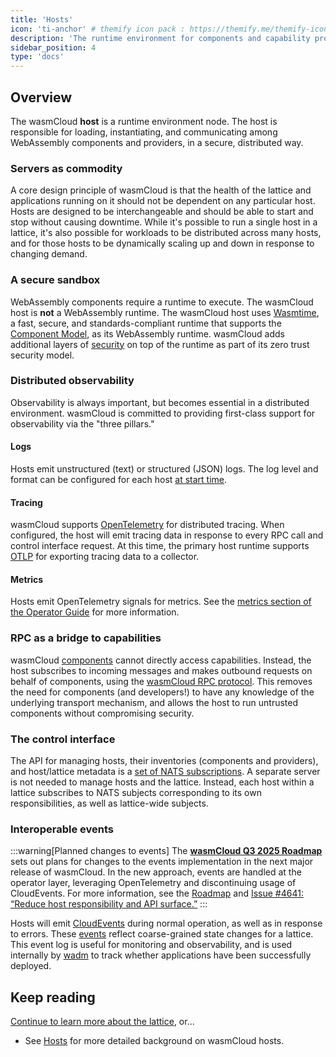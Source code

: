 ```yaml
---
title: 'Hosts'
icon: 'ti-anchor' # themify icon pack : https://themify.me/themify-icons
description: 'The runtime environment for components and capability providers'
sidebar_position: 4
type: 'docs'
---
```


## Overview

The wasmCloud **host** is a runtime environment node. The host is responsible for loading, instantiating, and communicating among WebAssembly components and providers, in a secure, distributed way.

### Servers as commodity

A core design principle of wasmCloud is that the health of the lattice and applications running on it should not be dependent on any particular host. Hosts are designed to be interchangeable and should be able to start and stop without causing downtime. While it's possible to run a single host in a lattice, it's also possible for workloads to be distributed across many hosts, and for those hosts to be dynamically scaling up and down in response to changing demand.

### A secure sandbox

WebAssembly components require a runtime to execute. The wasmCloud host is **not** a WebAssembly runtime. The wasmCloud host uses [Wasmtime](https://github.com/bytecodealliance/wasmtime), a fast, secure, and standards-compliant runtime that supports the [Component Model](https://github.com/WebAssembly/component-model), as its WebAssembly runtime. wasmCloud adds additional layers of [security](/docs/hosts/security) on top of the runtime as part of its zero trust security model.

### Distributed observability

Observability is always important, but becomes essential in a distributed environment. wasmCloud is committed to providing first-class support for observability via the "three pillars."

#### Logs

Hosts emit unstructured (text) or structured (JSON) logs. The log level and format can be configured for each host [at start time](/docs/reference/host-config).

#### Tracing

wasmCloud supports [OpenTelemetry](https://opentelemetry.io/) for distributed tracing. When configured, the host will emit tracing data in response to every RPC call and control interface request. At this time, the primary host runtime supports [OTLP](https://opentelemetry.io/docs/specs/otlp/) for exporting tracing data to a collector.

#### Metrics

Hosts emit OpenTelemetry signals for metrics. See the [metrics section of the Operator Guide](/docs/deployment/observability/metrics) for more information.

### RPC as a bridge to capabilities

wasmCloud [components](/docs/concepts/components) cannot directly access capabilities. Instead, the host subscribes to incoming messages and makes outbound requests on behalf of components, using the [wasmCloud RPC protocol](/docs/hosts/lattice-protocols/rpc). This removes the need for components (and developers!) to have any knowledge of the underlying transport mechanism, and allows the host to run untrusted components without compromising security.

### The control interface

The API for managing hosts, their inventories (components and providers), and host/lattice metadata is a [set of NATS subscriptions](/docs/hosts/lattice-protocols/control-interface). A separate server is not needed to manage hosts and the lattice. Instead, each host within a lattice subscribes to NATS subjects corresponding to its own responsibilities, as well as lattice-wide subjects.

### Interoperable events

:::warning[Planned changes to events]
The [**wasmCloud Q3 2025 Roadmap**](https://github.com/orgs/wasmCloud/projects/7) sets out plans for changes to the events implementation in the next major release of wasmCloud. In the new approach, events are handled at the operator layer, leveraging OpenTelemetry and discontinuing usage of CloudEvents. For more information, see the [Roadmap](https://github.com/orgs/wasmCloud/projects/7) and [Issue #4641: “Reduce host responsibility and API surface.”](https://github.com/wasmCloud/wasmCloud/issues/4641)
:::

Hosts will emit [CloudEvents](https://cloudevents.io/) during normal operation, as well as in response to errors. These [events](/docs/reference/cloud-event-list) reflect coarse-grained state changes for a lattice. This event log is useful for monitoring and observability, and is used internally by [wadm](/docs/ecosystem/wadm/) to track whether applications have been successfully deployed.

## Keep reading

[Continue to learn more about the lattice](/docs/concepts/lattice), or...

- See [Hosts](/docs/category/hosts) for more detailed background on wasmCloud hosts.